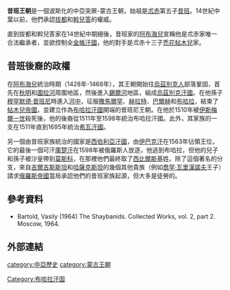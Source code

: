 {{roughtranslation|time=2016-12-11T09:46:21+00:00}}
'''昔班王朝'''是一個波斯化的中亞突厥-蒙古王朝，始祖是[[朮赤|朮赤]]第五子[[昔班|昔班]]。14世紀中葉以前，他們承認[[拔都|拔都]]和[[斡兒答|斡兒答]]的權威。

直到拔都和斡兒答家在14世紀中期絕後，昔班家的[[阿布海兒|阿布海兒]]宣稱他是朮赤家唯一合法繼承者，並欲控制全[[金帳汗國|金帳汗國]]，他的對手是朮赤十三子[[禿花帖木兒|禿花帖木兒]]家。

==昔班後裔的政權==
{{main|西伯利亚汗国世系图}}
在[[阿布海兒|阿布海兒]]統治時期（1428年-1468年），其王朝開始往[[乌兹别克族|烏茲別克人]]部落鞏固，首先在[[秋明|秋明]]和[[圖拉河|圖拉河]]周圍地區，然後進入[[錫爾河|錫爾河]]地區，組成[[烏茲別克汗國|烏茲別克汗國]]。在他孫子[[穆罕默德·昔班尼|穆罕默德·昔班尼]]時進入[[河中地区|河中]]，征服[[撒馬爾罕|撒馬爾罕]]、[[赫拉特|赫拉特]]、[[巴爾赫|巴爾赫]]和[[布哈拉|布哈拉]]，結束了[[帖木兒帝國|帖木兒帝國]]，並建立作為[[布哈拉汗國|布哈拉汗國]]開端的昔班尼王朝。在他於1510年被[[伊斯梅爾一世|伊斯梅爾一世]]殺死後，他的後裔從1511年至1598年統治布哈拉汗國。此外，其家族的一支在1511年直到1695年統治[[希瓦汗國|希瓦汗國]]。

另一個由昔班家族統治的國家是[[西伯利亞汗國|西伯利亞汗國]]，由[[伊巴克汗|伊巴克汗]]在1563年佔領王位，它的最後一個可汗[[庫楚汗|庫楚汗]]在1598年被俄羅斯人放逐，他逃到布哈拉，但他的兒子和孫子被沙皇帶到[[莫斯科|莫斯科]]，在那裡他們最終取了[[西比爾斯基|西比爾斯基]]姓。除了這個著名的分支，來自[[吉爾吉斯斯坦|吉爾吉斯斯坦]]和[[哈薩克斯坦|哈薩克斯坦]]的幾個其他貴族（例如[[喬罕·瓦里漢諾夫|喬罕·瓦里漢諾夫]]王子）請求[[俄羅斯帝國|俄羅斯帝國]]當局承認他們的昔班家族起源，但大多是徒勞的。

== 參考資料 ==
{{Reflist}}
*Bartold, Vasily (1964) The Shaybanids. Collected Works, vol. 2, part 2. Moscow, 1964.

== 外部連結 ==

[[Category:布哈拉汗国|Category:布哈拉汗国]]
[[category:中亞歷史|category:中亞歷史]]
[[category:蒙古王朝|category:蒙古王朝]]